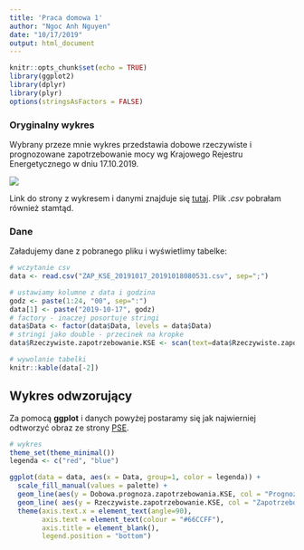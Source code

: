 ```yaml
---
title: 'Praca domowa 1'
author: "Ngoc Anh Nguyen"
date: "10/17/2019"
output: html_document
---
```


```r
knitr::opts_chunk$set(echo = TRUE)
library(ggplot2)
library(dplyr)
library(plyr)
options(stringsAsFactors = FALSE)
```

### Oryginalny wykres

Wybrany przeze mnie wykres przedstawia dobowe rzeczywiste i prognozowane zapotrzebowanie mocy wg Krajowego Rejestru Energetycznego w dniu 17.10.2019.

![](./kse1.png)

Link do strony z wykresem i danymi znajduje się [tutaj](https://www.pse.pl/obszary-dzialalnosci/krajowy-system-elektroenergetyczny/zapotrzebowanie-kse?fbclid=IwAR35X_3inbwm5AIXX1O1DqBOKi3fGYvn1W3cYZmd5rQhO3c_MeNbHA7gRfQ). Plik *.csv* pobrałam również stamtąd.

### Dane
Załadujemy dane z pobranego pliku i wyświetlimy tabelke:
```r
# wczytanie csv
data <- read.csv("ZAP_KSE_20191017_20191018080531.csv", sep=";")

# ustawiamy kolumne z data i godzina
godz <- paste(1:24, "00", sep=":")
data[1] <- paste("2019-10-17", godz)
# factory - inaczej posortuje stringi
data$Data <- factor(data$Data, levels = data$Data)
# stringi jako double - przecinek na kropke
data$Rzeczywiste.zapotrzebowanie.KSE <- scan(text=data$Rzeczywiste.zapotrzebowanie.KSE, dec=",")

# wywolanie tabelki
knitr::kable(data[-2])
```


## Wykres odwzorujący
Za pomocą **ggplot** i danych powyżej postaramy się jak najwierniej odtworzyć obraz ze strony [PSE](www.pse.pl).
```r

# wykres
theme_set(theme_minimal())
legenda <- c("red", "blue")

ggplot(data = data, aes(x = Data, group=1, color = legenda)) + 
  scale_fill_manual(values = palette) +
  geom_line(aes(y = Dobowa.prognoza.zapotrzebowania.KSE, col = "Prognoza"), size = 1) + 
  geom_line( aes(y = Rzeczywiste.zapotrzebowanie.KSE, col = "Zapotrzebowanie"), size = 1) +
  theme(axis.text.x = element_text(angle=90),
        axis.text = element_text(colour = "#66CCFF"),
        axis.title = element_blank(),
        legend.position = "bottom")
```


